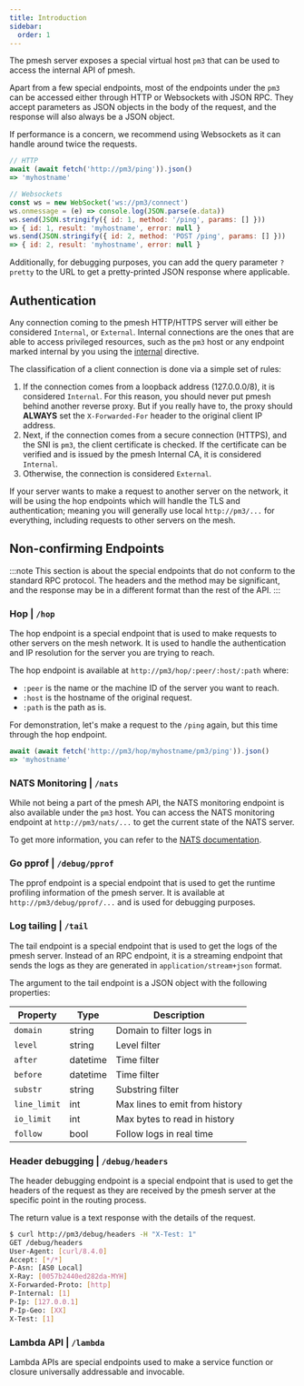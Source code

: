 ```yaml
---
title: Introduction
sidebar:
  order: 1
---
```


The pmesh server exposes a special virtual host `pm3` that can be used to access the internal API of pmesh.

Apart from a few special endpoints, most of the endpoints under the `pm3` can be accessed either through HTTP or Websockets with JSON RPC.
They accept parameters as JSON objects in the body of the request, and the response will also always be a JSON object.

If performance is a concern, we recommend using Websockets as it can handle around twice the requests.

```js
// HTTP
await (await fetch('http://pm3/ping')).json()
=> 'myhostname'

// Websockets
const ws = new WebSocket('ws://pm3/connect')
ws.onmessage = (e) => console.log(JSON.parse(e.data))
ws.send(JSON.stringify({ id: 1, method: '/ping', params: [] }))
=> { id: 1, result: 'myhostname', error: null }
ws.send(JSON.stringify({ id: 2, method: 'POST /ping', params: [] }))
=> { id: 2, result: 'myhostname', error: null }
```

Additionally, for debugging purposes, you can add the query parameter `?pretty` to the URL to get a pretty-printed JSON response where applicable.

## Authentication

Any connection coming to the pmesh HTTP/HTTPS server will either be considered `Internal`, or `External`.
Internal connections are the ones that are able to access privileged resources, such as the `pm3` host or any endpoint marked internal by you using the [internal](/routing/directives/#internal) directive.

The classification of a client connection is done via a simple set of rules:

1. If the connection comes from a loopback address (127.0.0.0/8), it is considered `Internal`. For this reason, you should never put pmesh behind another reverse proxy.
   But if you really have to, the proxy should **ALWAYS** set the `X-Forwarded-For` header to the original client IP address.
2. Next, if the connection comes from a secure connection (HTTPS), and the SNI is `pm3`, the client certificate is checked. If the certificate can be verified and is issued by the pmesh Internal CA, it is considered `Internal`.
3. Otherwise, the connection is considered `External`.

If your server wants to make a request to another server on the network, it will be using the hop endpoints which will handle the TLS and authentication; meaning you will generally use local `http://pm3/...` for everything, including requests to other servers on the mesh.

## Non-confirming Endpoints

:::note
This section is about the special endpoints that do not conform to the standard RPC protocol.
The headers and the method may be significant, and the response may be in a different format than the rest of the API.
:::

### Hop | `/hop`

The hop endpoint is a special endpoint that is used to make requests to other servers on the mesh network.
It is used to handle the authentication and IP resolution for the server you are trying to reach.

The hop endpoint is available at `http://pm3/hop/:peer/:host/:path` where:

- `:peer` is the name or the machine ID of the server you want to reach.
- `:host` is the hostname of the original request.
- `:path` is the path as is.

For demonstration, let's make a request to the `/ping` again, but this time through the hop endpoint.

```js
await (await fetch('http://pm3/hop/myhostname/pm3/ping')).json()
=> 'myhostname'
```

### NATS Monitoring | `/nats`

While not being a part of the pmesh API, the NATS monitoring endpoint is also available under the `pm3` host.
You can access the NATS monitoring endpoint at `http://pm3/nats/...` to get the current state of the NATS server.

To get more information, you can refer to the [NATS documentation](https://docs.nats.io/running-a-nats-service/nats_admin/monitoring).

### Go pprof | `/debug/pprof`

The pprof endpoint is a special endpoint that is used to get the runtime profiling information of the pmesh server.
It is available at `http://pm3/debug/pprof/...` and is used for debugging purposes.

### Log tailing | `/tail`

The tail endpoint is a special endpoint that is used to get the logs of the pmesh server.
Instead of an RPC endpoint, it is a streaming endpoint that sends the logs as they are generated in `application/stream+json` format.

The argument to the tail endpoint is a JSON object with the following properties:

| Property     | Type     | Description                    |
| ------------ | -------- | ------------------------------ |
| `domain`     | string   | Domain to filter logs in       |
| `level`      | string   | Level filter                   |
| `after`      | datetime | Time filter                    |
| `before`     | datetime | Time filter                    |
| `substr`     | string   | Substring filter               |
| `line_limit` | int      | Max lines to emit from history |
| `io_limit`   | int      | Max bytes to read in history   |
| `follow`     | bool     | Follow logs in real time       |

### Header debugging | `/debug/headers`

The header debugging endpoint is a special endpoint that is used to get the headers of the request as they are received by the pmesh server at the specific point in the routing process.

The return value is a text response with the details of the request.

```bash
$ curl http://pm3/debug/headers -H "X-Test: 1"
GET /debug/headers
User-Agent: [curl/8.4.0]
Accept: [*/*]
P-Asn: [AS0 Local]
X-Ray: [0057b2440ed282da-MYH]
X-Forwarded-Proto: [http]
P-Internal: [1]
P-Ip: [127.0.0.1]
P-Ip-Geo: [XX]
X-Test: [1]

```

### Lambda API | `/lambda`


Lambda APIs are special endpoints used to make a service function or closure universally addressable and invocable.

<LinkCard
	title="Lambda API"
	description="Lambdas are universally addressable and invocable functions registered from within a service, to learn more, click here."
	href="/api/lambda/"
/>
